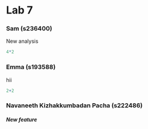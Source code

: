 # Lab 7

### Sam (s236400)

New analysis

```r
4*2
```

### Emma (s193588)

hii

```r
2+2
```

### Navaneeth Kizhakkumbadan Pacha (s222486)

##### New feature
